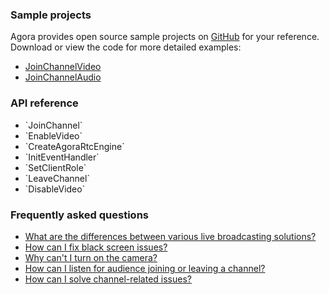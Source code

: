 <PlatformWrapper platform="unity">

### Sample projects

Agora provides open source sample projects on [GitHub](https://github.com/AgoraIO-Extensions/Agora-Unity-Quickstart/tree/main/API-Example-Unity/Assets/API-Example/Examples) for your reference. Download or view the code for more detailed examples:

- [JoinChannelVideo](https://github.com/AgoraIO-Extensions/Agora-Unity-Quickstart/tree/main/API-Example-Unity/Assets/API-Example/Examples/Basic/JoinChannelVideo) 
- [JoinChannelAudio](https://github.com/AgoraIO-Extensions/Agora-Unity-Quickstart/tree/main/API-Example-Unity/Assets/API-Example/Examples/Basic/JoinChannelAudio)


### API reference
- <Link to="{{Global.API_REF_UNITY_ROOT}}/class_irtcengine.html#api_irtcengine_joinchannel">`JoinChannel`</Link>

- <Link to="{{Global.API_REF_UNITY_ROOT}}/class_irtcengine.html#api_irtcengine_enablevideo">`EnableVideo`</Link>

- <Link to="{{Global.API_REF_UNITY_ROOT}}/class_irtcengine.html#api_createagorartcengine">`CreateAgoraRtcEngine`</Link>

- <Link to="{{Global.API_REF_UNITY_ROOT}}/class_irtcengine.html#api_irtcengine_addhandler">`InitEventHandler`</Link>

- <Link to="{{Global.API_REF_UNITY_ROOT}}/class_irtcengine.html#api_irtcengine_setclientrole">`SetClientRole`</Link>

- <Link to="{{Global.API_REF_UNITY_ROOT}}/class_irtcengine.html#api_irtcengine_leavechannel">`LeaveChannel`</Link>

- <Link to="{{Global.API_REF_UNITY_ROOT}}/class_irtcengine.html#api_irtcengine_disablevideo">`DisableVideo`</Link>

### Frequently asked questions
* [What are the differences between various live broadcasting solutions?](/help/general-product-inquiry/streaming_difference)
* [How can I fix black screen issues?](/help/quality-issues/video_blank#issue-description)
* [Why can't I turn on the camera?](/help/quality-issues/video_camera)
* [How can I listen for audience joining or leaving a channel?](/help/integration-issues/audience_event)
* [How can I solve channel-related issues?](/help/integration-issues/channel)

</PlatformWrapper>
